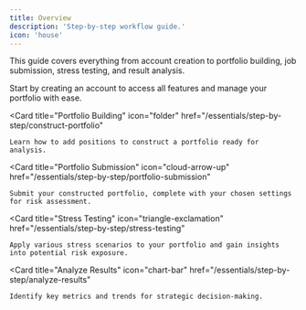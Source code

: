 ```yaml
---
title: Overview
description: 'Step-by-step workflow guide.'
icon: 'house'
---
```


This guide covers everything from account creation to portfolio building, job submission, stress testing, and result analysis.

<CardGroup cols={2}>
  <Card
    title="Create Account"
    icon="right-to-bracket"
    href="/essentials/step-by-step/create-account"
  >
    Start by creating an account to access all features and manage your portfolio with ease.
  </Card>
  
  <Card
    title="Portfolio Building"
    icon="folder"
    href="/essentials/step-by-step/construct-portfolio"
  >
    Learn how to add positions to construct a portfolio ready for analysis.
  </Card>
  
  <Card
    title="Portfolio Submission"
    icon="cloud-arrow-up"
    href="/essentials/step-by-step/portfolio-submission"
  >
    Submit your constructed portfolio, complete with your chosen settings for risk assessment.
  </Card>
  
  <Card
    title="Stress Testing"
    icon="triangle-exclamation"
    href="/essentials/step-by-step/stress-testing"
  >
    Apply various stress scenarios to your portfolio and gain insights into potential risk exposure.
  </Card>
  
  <Card
    title="Analyze Results"
    icon="chart-bar"
    href="/essentials/step-by-step/analyze-results"
  >
    Identify key metrics and trends for strategic decision-making.
  </Card>
</CardGroup>